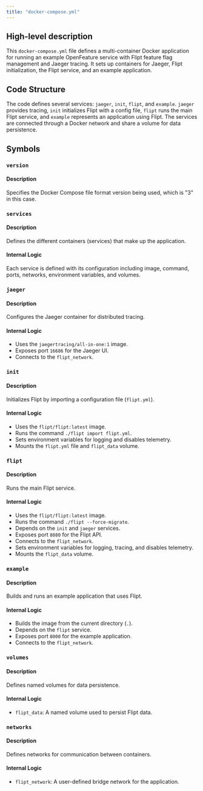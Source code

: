 ```yaml
---
title: "docker-compose.yml"
---
```


## High-level description
This `docker-compose.yml` file defines a multi-container Docker application for running an example OpenFeature service with Flipt feature flag management and Jaeger tracing. It sets up containers for Jaeger, Flipt initialization, the Flipt service, and an example application.

## Code Structure
The code defines several services: `jaeger`, `init`, `flipt`, and `example`. `jaeger` provides tracing, `init` initializes Flipt with a config file, `flipt` runs the main Flipt service, and `example` represents an application using Flipt. The services are connected through a Docker network and share a volume for data persistence.

## Symbols
### `version`
#### Description
Specifies the Docker Compose file format version being used, which is "3" in this case.

### `services`
#### Description
Defines the different containers (services) that make up the application.

#### Internal Logic
Each service is defined with its configuration including image, command, ports, networks, environment variables, and volumes.

### `jaeger`
#### Description
Configures the Jaeger container for distributed tracing.

#### Internal Logic
- Uses the `jaegertracing/all-in-one:1` image.
- Exposes port `16686` for the Jaeger UI.
- Connects to the `flipt_network`.

### `init`
#### Description
Initializes Flipt by importing a configuration file (`flipt.yml`).

#### Internal Logic
- Uses the `flipt/flipt:latest` image.
- Runs the command `./flipt import flipt.yml`.
- Sets environment variables for logging and disables telemetry.
- Mounts the `flipt.yml` file and `flipt_data` volume.

### `flipt`
#### Description
Runs the main Flipt service.

#### Internal Logic
- Uses the `flipt/flipt:latest` image.
- Runs the command `./flipt --force-migrate`.
- Depends on the `init` and `jaeger` services.
- Exposes port `8080` for the Flipt API.
- Connects to the `flipt_network`.
- Sets environment variables for logging, tracing, and disables telemetry.
- Mounts the `flipt_data` volume.

### `example`
#### Description
Builds and runs an example application that uses Flipt.

#### Internal Logic
- Builds the image from the current directory (`.`).
- Depends on the `flipt` service.
- Exposes port `8000` for the example application.
- Connects to the `flipt_network`.

### `volumes`
#### Description
Defines named volumes for data persistence.

#### Internal Logic
- `flipt_data`: A named volume used to persist Flipt data.

### `networks`
#### Description
Defines networks for communication between containers.

#### Internal Logic
- `flipt_network`: A user-defined bridge network for the application.
